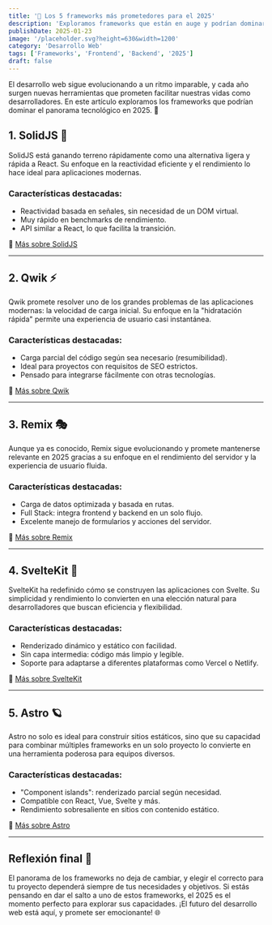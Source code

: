 ```yaml
---
title: '🚀 Los 5 frameworks más prometedores para el 2025'
description: 'Exploramos frameworks que están en auge y podrían dominar el panorama en los próximos años.'
publishDate: 2025-01-23
image: '/placeholder.svg?height=630&width=1200'
category: 'Desarrollo Web'
tags: ['Frameworks', 'Frontend', 'Backend', '2025']
draft: false
---
```


El desarrollo web sigue evolucionando a un ritmo imparable, y cada año surgen nuevas herramientas que prometen facilitar nuestras vidas como desarrolladores. En este artículo exploramos los frameworks que podrían dominar el panorama tecnológico en 2025. 🎯

## 1. **SolidJS** 🌟

SolidJS está ganando terreno rápidamente como una alternativa ligera y rápida a React. Su enfoque en la reactividad eficiente y el rendimiento lo hace ideal para aplicaciones modernas.

### Características destacadas:

- Reactividad basada en señales, sin necesidad de un DOM virtual.
- Muy rápido en benchmarks de rendimiento.
- API similar a React, lo que facilita la transición.

🔗 [Más sobre SolidJS](https://solidjs.com)

---

## 2. **Qwik** ⚡

Qwik promete resolver uno de los grandes problemas de las aplicaciones modernas: la velocidad de carga inicial. Su enfoque en la "hidratación rápida" permite una experiencia de usuario casi instantánea.

### Características destacadas:

- Carga parcial del código según sea necesario (resumibilidad).
- Ideal para proyectos con requisitos de SEO estrictos.
- Pensado para integrarse fácilmente con otras tecnologías.

🔗 [Más sobre Qwik](https://qwik.builder.io)

---

## 3. **Remix** 🎭

Aunque ya es conocido, Remix sigue evolucionando y promete mantenerse relevante en 2025 gracias a su enfoque en el rendimiento del servidor y la experiencia de usuario fluida.

### Características destacadas:

- Carga de datos optimizada y basada en rutas.
- Full Stack: integra frontend y backend en un solo flujo.
- Excelente manejo de formularios y acciones del servidor.

🔗 [Más sobre Remix](https://remix.run)

---

## 4. **SvelteKit** 🧡

SvelteKit ha redefinido cómo se construyen las aplicaciones con Svelte. Su simplicidad y rendimiento lo convierten en una elección natural para desarrolladores que buscan eficiencia y flexibilidad.

### Características destacadas:

- Renderizado dinámico y estático con facilidad.
- Sin capa intermedia: código más limpio y legible.
- Soporte para adaptarse a diferentes plataformas como Vercel o Netlify.

🔗 [Más sobre SvelteKit](https://kit.svelte.dev)

---

## 5. **Astro** 🪐

Astro no solo es ideal para construir sitios estáticos, sino que su capacidad para combinar múltiples frameworks en un solo proyecto lo convierte en una herramienta poderosa para equipos diversos.

### Características destacadas:

- "Component islands": renderizado parcial según necesidad.
- Compatible con React, Vue, Svelte y más.
- Rendimiento sobresaliente en sitios con contenido estático.

🔗 [Más sobre Astro](https://astro.build)

---

## Reflexión final 💭

El panorama de los frameworks no deja de cambiar, y elegir el correcto para tu proyecto dependerá siempre de tus necesidades y objetivos. Si estás pensando en dar el salto a uno de estos frameworks, el 2025 es el momento perfecto para explorar sus capacidades. ¡El futuro del desarrollo web está aquí, y promete ser emocionante! 🌐
